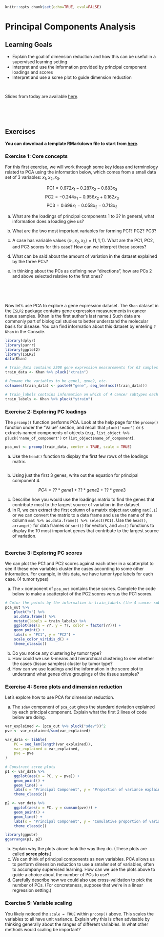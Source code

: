 ```r
knitr::opts_chunk$set(echo=TRUE, eval=FALSE)
```

# Principal Components Analysis

## Learning Goals {-}

- Explain the goal of dimension reduction and how this can be useful in a supervised learning setting
- Interpret and use the information provided by principal component loadings and scores
- Interpret and use a scree plot to guide dimension reduction

<br>

Slides from today are available [here](https://docs.google.com/presentation/d/1cqiEmRGzSt7Cr_tiPvLrvNf5NFB-FLqaMPjJmPua3mI/edit?usp=sharing).



<br><br><br>



## Exercises {-}

**You can download a template RMarkdown file to start from [here](template_rmds/22-pca.Rmd).**


### Exercise 1: Core concepts {-}

For this first exercise, we will work through some key ideas and terminology related to PCA using the information below, which comes from a small data set of 3 variables: $x_1, x_2, x_3$.

$$ \text{PC1} = 0.672 x_1 - 0.287 x_2 - 0.683 x_3 $$
$$ \text{PC2} = -0.244 x_1 - 0.956 x_2 + 0.162 x_3 $$
$$ \text{PC3} = 0.699 x_1 - 0.058 x_2 - 0.713 x_3 $$

a. What are the loadings of principal components 1 to 3? In general, what information does a loading give us?

b. What are the two most important variables for forming PC1? PC2? PC3?

c. A case has variable values $(x_1, x_2, x_3) = (1, 1, 1)$. What are the PC1, PC2, and PC3 scores for this case? How can we interpret these scores?

d. What can be said about the amount of variation in the dataset explained by the three PCs?

e. In thinking about the PCs as defining new "directions", how are PCs 2 and above selected relative to the first ones?



<br><br><br>



Now let's use PCA to explore a gene expression dataset. The `Khan` dataset in the `ISLR2` package contains gene expression measurements in cancer tissue samples. (Khan is the first author's last name.) Such data are commonly part of biological studies to better understand the molecular basis for disease. You can find information about this dataset by entering `?Khan` in the Console.

```r
library(dplyr)
library(purrr)
library(ggplot2)
library(ISLR2)
data(Khan)

# train_data contains 2308 gene expression measurements for 63 samples
train_data <- Khan %>% pluck("xtrain")

# Rename the variables to be gene1, gene2, etc.
colnames(train_data) <- paste0("gene", seq_len(ncol(train_data)))

# train_labels contains information on which of 4 cancer subtypes each sample comes from
train_labels <- Khan %>% pluck("ytrain")
```

### Exercise 2: Exploring PC loadings {-}

The `prcomp()` function performs PCA. Look at the help page for the `prcomp()` function under the "Value" section, and recall that `pluck('name')` or `$` extracts named components of objects (e.g., `list_object %>% pluck('name_of_component')` or `list_object$name_of_component`).

```r
pca_out <- prcomp(train_data, center = TRUE, scale = TRUE)
```

a. Use the `head()` function to display the first few rows of the loadings matrix.

```r

```

b. Using just the first 3 genes, write out the equation for principal component 4.

$$PC4 = ??*gene1 + ??*gene2 + ??*gene3$$

c. Describe how you would use the loadings matrix to find the genes that contribute most to the largest source of variation in the dataset.
d. In R, we can extract the first column of a matrix object `mat` using `mat[,1]` or we can convert the matrix to a data frame and use the name of the column `mat %>% as.data.frame() %>% select(PC1)`. Use the `head()`, `arrange()` for data frames or `sort()` for vectors, and `abs()` functions to display the 10 most important genes that contribute to the largest source of variation.

```r

```


### Exercise 3: Exploring PC scores {-}

We can plot the PC1 and PC2 scores against each other in a scatterplot to see if these new variables cluster the cases according to some other information. For example, in this data, we have tumor type labels for each case. (4 tumor types)

a. The `x` component of `pca_out` contains these scores. Complete the code below to make a scatterplot of the PC2 scores versus the PC1 scores.

```r
# Color the points by the information in train_labels (the 4 cancer subtypes present)
pca_out %>% 
    pluck("x") %>%
    as.data.frame() %>%
    mutate(labels = train_labels) %>%
    ggplot(aes(x = ??, y = ??, color = factor(??))) + 
    geom_point() +
    labs(x = "PC1", y = "PC2") +
    scale_color_viridis_d() +
    theme_classic()
```

b. Do you notice any clustering by tumor type?
c. How could we use k-means and hierarchical clustering to see whether the cases (tissue samples) cluster by tumor type?
d. How can we use loadings and the information in the score plot to understand what genes drive groupings of the tissue samples?



### Exercise 4: Scree plots and dimension reduction {-}

Let's explore how to use PCA for dimension reduction.

a. The `sdev` component of `pca_out` gives the standard deviation explained by each principal component. Explain what the first 2 lines of code below are doing.

```r
var_explained <- (pca_out %>% pluck("sdev"))^2
pve <- var_explained/sum(var_explained)

var_data <- tibble(
    PC = seq_len(length(var_explained)),
    var_explained = var_explained,
    pve = pve
)
    
# Construct scree plots
p1 <- var_data %>%
    ggplot(aes(x = PC, y = pve)) +
    geom_point() + 
    geom_line() + 
    labs(x = "Principal Component", y = "Proportion of variance explained") +
    theme_classic()

p2 <- var_data %>%
    ggplot(aes(x = PC, y = cumsum(pve))) +
    geom_point() + 
    geom_line() + 
    labs(x = "Principal Component", y = "Cumulative proportion of variance explained") +
    theme_classic()

library(ggpubr) 
ggarrange(p1, p2)

```

b. Explain why the plots above look the way they do. (These plots are called **scree plots**.)
c. We can think of principal components as new variables. PCA allows us to perform dimension reduction to use a smaller set of variables, often to accompany supervised learning. How can we use the plots above to guide a choice about the number of PCs to use?
d. Carefully describe how we could also use cross-validation to pick the number of PCs. (For concreteness, suppose that we're in a linear regression setting.)



### Exercise 5: Variable scaling {-}

You likely noticed the `scale = TRUE` within `prcomp()` above. This scales the variables to all have unit variance. Explain why this is often advisable by thinking generally about the ranges of different variables. In what other methods would scaling be important?





